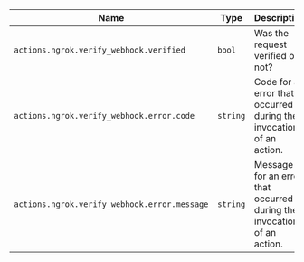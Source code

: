 | Name                                         | Type     | Description                                                            |
| -------------------------------------------- | -------- | ---------------------------------------------------------------------- |
| `actions.ngrok.verify_webhook.verified`      | `bool`   | Was the request verified or not?                                       |
| `actions.ngrok.verify_webhook.error.code`    | `string` | Code for an error that occurred during the invocation of an action.    |
| `actions.ngrok.verify_webhook.error.message` | `string` | Message for an error that occurred during the invocation of an action. |

